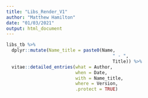 ```yaml
---
title: "Libs_Render_V1"
author: "Matthew Hamilton"
date: "01/03/2021"
output: html_document
---
```


```r
libs_tb %>% 
  dplyr::mutate(Name_title = paste0(Name,
                                        " - ",
                                        Title)) %>%
  vitae::detailed_entries(what = Author,
                          when = Date,
                          with = Name_title,
                          where = Version,
                          .protect = TRUE)
```  

